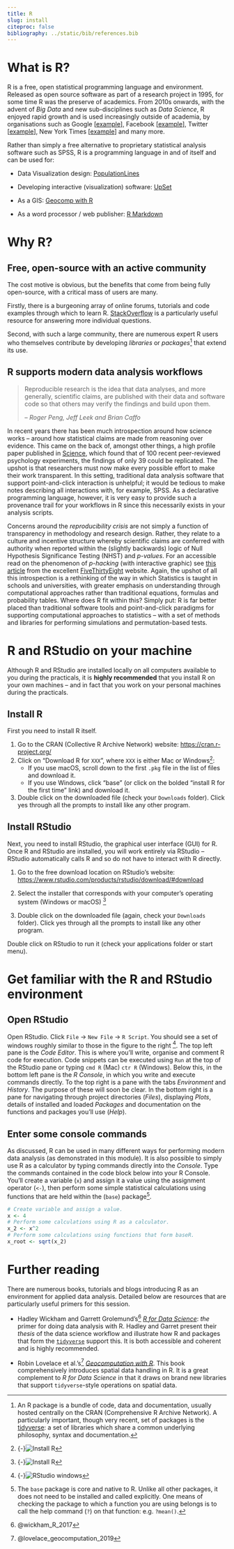 ```yaml
---
title: R
slug: install
citeproc: false
bibliography: ../static/bib/references.bib
---
```


# What is R?

<span class="newthought">R is a free, open statistical programming language and environment.</span> Released as open source software as part of a research project in 1995, for some time R was the preserve of academics. From 2010s onwards, with the advent of _Big Data_ and new sub-disciplines such as _Data Science_, R enjoyed rapid growth and is used increasingly outside of academia, by organisations such as Google [[example](https://research.google.com/pubs/pub37483.html)], Facebook [[example](http://flowingdata.com/2010/12/13/facebook-worldwide-friendships-mapped/)], Twitter [[example](https://blog.twitter.com/official/en_us/a/2013/the-geography-of-tweets.html)], New York Times [[example](http://www.nytimes.com/interactive/2012/05/05/sports/baseball/mariano-rivera-and-his-peers.html?ref=baseballexample)] and many more.

Rather than simply a free alternative to proprietary statistical analysis software such as SPSS, R is a programming language in and of itself and can be used for:

* Data Visualization design: [PopulationLines](http://spatial.ly/2014/08/population-lines/)

* Developing interactive (visualization) software:  [UpSet](https://gehlenborglab.shinyapps.io/upsetr/)

* As a GIS: [Geocomp with R](http://robinlovelace.net/geocompr/)

* As a word processor / web publisher: [R Markdown](http://rmarkdown.rstudio.com/gallery.html)


# Why R?

## Free, open-source with an active community

The cost motive is obvious, but the benefits that come from being fully open-source, with a critical mass of users are many.

Firstly, there is a burgeoning array of online forums, tutorials and code examples through which to learn R. [StackOverflow](https://stackoverflow.com/questions/tagged/r) is a particularly useful resource for answering more individual questions.

Second, with such a large community, there are numerous expert R users who themselves contribute by developing _libraries_ or _packages_^[An R package is a bundle of code, data and documentation, usually hosted centrally on the CRAN (Comprehensive R Archive Network). A particularly important, though very recent, set of packages is the [tidyverse](http://www.tidyverse.org): a set of libraries which share a common underlying philosophy, syntax and documentation.] that extend its use.

## R supports **modern** data analysis workflows

> Reproducible research is the idea that data analyses, and more generally, scientific claims, are published with their data and software code so that others may verify the findings and build upon them.
>
> -- <cite>Roger Peng, Jeff Leek and Brian Caffo</cite>

In recent years there has been much introspection around how science works -- around how statistical claims are made from reasoning over evidence. This came on the back of, amongst other things, a high profile paper published in [Science](http://science.sciencemag.org/content/349/6251/aac4716), which found that of 100 recent peer-reviewed psychology experiments, the findings of only 39 could be replicated. The upshot is that researchers must now make every possible effort to make their work transparent. In this setting, traditional data analysis software that support point-and-click interaction is unhelpful; it would be tedious to make notes describing all interactions with, for example, SPSS. As a declarative programming language, however, it is very easy to provide such a provenance trail for your workflows in R since this necessarily exists in your analysis scripts.

Concerns around the _reproducibility crisis_ are not simply a function of transparency in methodology and research design. Rather, they relate to a culture and incentive structure whereby scientific claims are conferred with authority when reported within the (slightly backwards) logic of Null Hypothesis Significance Testing (NHST) and _p-values_. For an accessible read on the phenomenon of _p-hacking_ (with interactive graphic) see [this article](https://fivethirtyeight.com/features/science-isnt-broken/#part1) from the excellent [FiveThirtyEight](http://fivethirtyeight.com) website. Again, the upshot of all this introspection is a rethinking of the way in which Statistics is taught in schools and universities, with greater emphasis on understanding through computational approaches rather than traditional equations, formulas and probability tables. Where does R fit within this? Simply put: R is far better placed than traditional software tools and point-and-click paradigms for supporting computational approaches to statistics -- with a set of methods and libraries for performing simulations and permutation-based tests.

# R and RStudio on your machine

Although R and RStudio are installed locally on all computers available to you during the practicals, it is **highly recommended** that you install R on your own machines -- and in fact that you work on your personal machines during the practicals.

## Install R

First you need to install R itself.

1. Go to the CRAN (Collective R Archive Network) website: <https://cran.r-project.org/>
2. Click on "Download R for `XXX`", where `XXX` is either Mac or Windows^[{-}![Install R](/images/install/install-r-links.png)]:
    - If you use macOS, scroll down to the first `.pkg` file in the list of files and download it.
    - If you use Windows, click "base" (or click on the bolded "install R for the first time" link) and download it.

3. Double click on the downloaded file (check your `Downloads` folder). Click yes through all the prompts to install like any other program.


## Install RStudio

Next, you need to install RStudio, the graphical user interface (GUI) for R. Once R and RStudio are installed, you will work entirely via RStudio -- RStudio automatically calls R and so do not have to interact with R directly.

1. Go to the free download location on RStudio's website: <https://www.rstudio.com/products/rstudio/download/#download>
2. Select the installer that corresponds with your computer's operating system (Windows or macOS) ^[{-}![Install R](/images/install/install-r-rstudio.png)]

3. Double click on the downloaded file (again, check your `Downloads` folder). Click yes through all the prompts to install like any other program.

Double click on RStudio to run it (check your applications folder or start menu).


#  Get familiar with the R and RStudio environment

## Open RStudio

Open RStudio. Click `File` -> `New File` -> `R Script`. You should see a set of windows roughly similar to those in the figure to the right ^[{-}![RStudio windows](/images/install/r-rstudio-windows.png)]. The top left pane is the _Code Editor_. This is where you'll write, organise and comment R code for execution. Code snippets can be executed using `Run` at the top of the RStudio pane or typing `cmd R` (Mac) `ctr R` (Windows).  Below this, in the bottom left pane is the _R Console_, in which you write and execute commands directly. To the top right is a pane with the tabs _Environment_ and _History_. The purpose of these will soon be clear. In the bottom right is a pane for navigating through project directories (_Files_), displaying _Plots_, details of installed and loaded _Packages_ and documentation on the functions and packages you'll use (_Help_).

## Enter some console commands

As discussed, R can be used in many different ways for performing modern data analysis (as demonstrated in this module). It is also possible to simply use R as a calculator by typing commands directly into the _Console_. Type the commands contained in the code block below into your R Console. You'll create a variable (`x`) and assign it a value using the assignment operator (`<-`), then perform some simple statistical calculations using functions that are held within the (`base`) package^[The `base` package is core and native to R. Unlike all other packages, it does not need to be installed and called explicitly. One means of checking the package to which a function you are using belongs is to call the help command (`?`) on that function: e.g. `?mean()`.].

```r
# Create variable and assign a value.
x <- 4
# Perform some calculations using R as a calculator.
x_2 <- x^2
# Perform some calculations using functions that form baseR.
x_root <- sqrt(x_2)
```

# Further reading

There are numerous books, tutorials and blogs introducing R as an environment for applied data analysis. Detailed below are resources that are particularly useful primers for this session.

- <i class="fas fa-book"></i> Hadley Wickham and Garrett Grolemund's^[@wickham_R_2017] [_R for Data Science_](https://r4ds.had.co.nz/): _the_ primer for doing data analysis with R. Hadley and Garret present their _thesis_ of the data science workflow and illustrate how R and packages that form the [`tidyverse`](https://www.tidyverse.org) support this. It is both accessible and coherent and is highly recommended.


-  <i class="fas fa-book"></i> Robin Lovelace et al.'s^[@lovelace_geocomputation_2019] [_Geocomputation with R_](http://robinlovelace.net/geocompr/). This book comprehensively introduces spatial data handling in R. It is a great complement to _R for Data Science_ in that it draws on brand new libraries that support `tidyverse`-style operations on spatial data.
